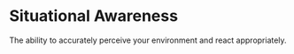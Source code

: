 # Situational Awareness

The ability to accurately perceive your environment and react appropriately.